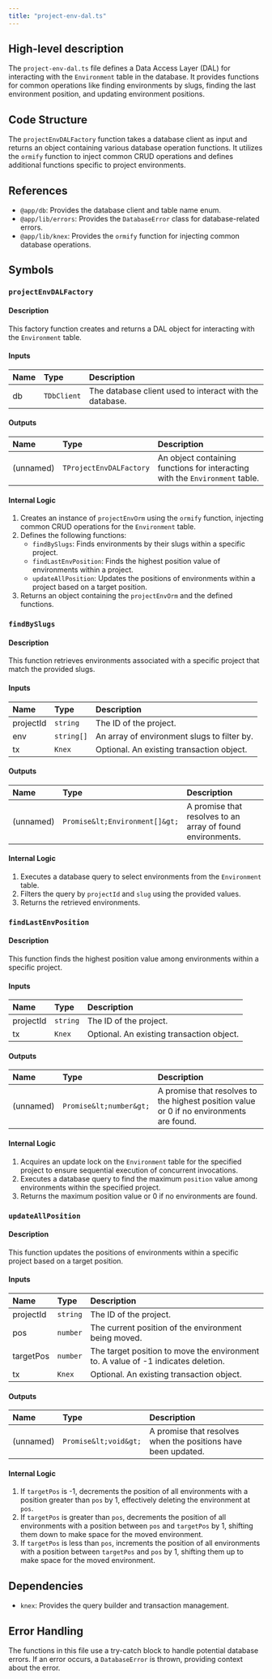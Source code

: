 ```yaml
---
title: "project-env-dal.ts"
---
```


## High-level description
The `project-env-dal.ts` file defines a Data Access Layer (DAL) for interacting with the `Environment` table in the database. It provides functions for common operations like finding environments by slugs, finding the last environment position, and updating environment positions.

## Code Structure
The `projectEnvDALFactory` function takes a database client as input and returns an object containing various database operation functions. It utilizes the `ormify` function to inject common CRUD operations and defines additional functions specific to project environments.

## References
- `@app/db`: Provides the database client and table name enum.
- `@app/lib/errors`: Provides the `DatabaseError` class for database-related errors.
- `@app/lib/knex`: Provides the `ormify` function for injecting common database operations.

## Symbols

### `projectEnvDALFactory`
#### Description
This factory function creates and returns a DAL object for interacting with the `Environment` table.

#### Inputs
| Name | Type | Description |
|:-----|:-----|:------------|
| db | `TDbClient` | The database client used to interact with the database. |

#### Outputs
| Name | Type | Description |
|:-----|:-----|:------------|
| (unnamed) | `TProjectEnvDALFactory` | An object containing functions for interacting with the `Environment` table. |

#### Internal Logic
1. Creates an instance of `projectEnvOrm` using the `ormify` function, injecting common CRUD operations for the `Environment` table.
2. Defines the following functions:
    - `findBySlugs`: Finds environments by their slugs within a specific project.
    - `findLastEnvPosition`: Finds the highest position value of environments within a project.
    - `updateAllPosition`: Updates the positions of environments within a project based on a target position.
3. Returns an object containing the `projectEnvOrm` and the defined functions.

### `findBySlugs`
#### Description
This function retrieves environments associated with a specific project that match the provided slugs.

#### Inputs
| Name | Type | Description |
|:-----|:-----|:------------|
| projectId | `string` | The ID of the project. |
| env | `string[]` | An array of environment slugs to filter by. |
| tx | `Knex` | Optional. An existing transaction object. |

#### Outputs
| Name | Type | Description |
|:-----|:-----|:------------|
| (unnamed) | `Promise&lt;Environment[]&gt;` | A promise that resolves to an array of found environments. |

#### Internal Logic
1. Executes a database query to select environments from the `Environment` table.
2. Filters the query by `projectId` and `slug` using the provided values.
3. Returns the retrieved environments.

### `findLastEnvPosition`
#### Description
This function finds the highest position value among environments within a specific project.

#### Inputs
| Name | Type | Description |
|:-----|:-----|:------------|
| projectId | `string` | The ID of the project. |
| tx | `Knex` | Optional. An existing transaction object. |

#### Outputs
| Name | Type | Description |
|:-----|:-----|:------------|
| (unnamed) | `Promise&lt;number&gt;` | A promise that resolves to the highest position value or 0 if no environments are found. |

#### Internal Logic
1. Acquires an update lock on the `Environment` table for the specified project to ensure sequential execution of concurrent invocations.
2. Executes a database query to find the maximum `position` value among environments within the specified project.
3. Returns the maximum position value or 0 if no environments are found.

### `updateAllPosition`
#### Description
This function updates the positions of environments within a specific project based on a target position.

#### Inputs
| Name | Type | Description |
|:-----|:-----|:------------|
| projectId | `string` | The ID of the project. |
| pos | `number` | The current position of the environment being moved. |
| targetPos | `number` | The target position to move the environment to. A value of -1 indicates deletion. |
| tx | `Knex` | Optional. An existing transaction object. |

#### Outputs
| Name | Type | Description |
|:-----|:-----|:------------|
| (unnamed) | `Promise&lt;void&gt;` | A promise that resolves when the positions have been updated. |

#### Internal Logic
1. If `targetPos` is -1, decrements the position of all environments with a position greater than `pos` by 1, effectively deleting the environment at `pos`.
2. If `targetPos` is greater than `pos`, decrements the position of all environments with a position between `pos` and `targetPos` by 1, shifting them down to make space for the moved environment.
3. If `targetPos` is less than `pos`, increments the position of all environments with a position between `targetPos` and `pos` by 1, shifting them up to make space for the moved environment.

## Dependencies
- `knex`: Provides the query builder and transaction management.

## Error Handling
The functions in this file use a try-catch block to handle potential database errors. If an error occurs, a `DatabaseError` is thrown, providing context about the error.
